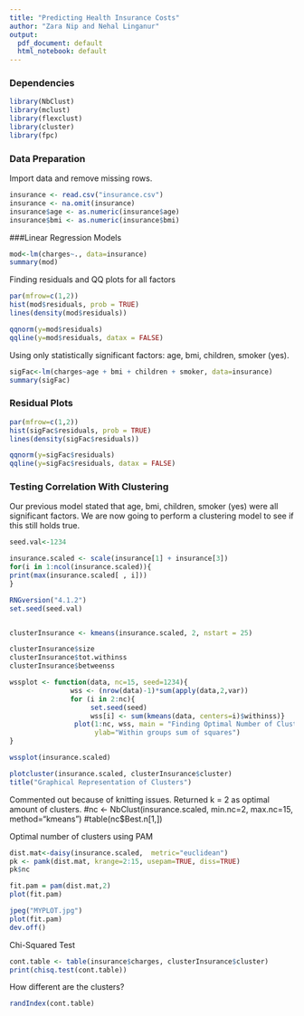 ```yaml
---
title: "Predicting Health Insurance Costs"
author: "Zara Nip and Nehal Linganur"
output:
  pdf_document: default
  html_notebook: default
---
```


### Dependencies
```r
library(NbClust)
library(mclust)
library(flexclust)
library(cluster)
library(fpc)
```

### Data Preparation
Import data and remove missing rows.
```r
insurance <- read.csv("insurance.csv")
insurance <- na.omit(insurance)
insurance$age <- as.numeric(insurance$age)
insurance$bmi <- as.numeric(insurance$bmi)

```

###Linear Regression Models

```r
mod<-lm(charges~., data=insurance)
summary(mod)
```
Finding residuals and QQ plots for all factors
```r
par(mfrow=c(1,2))
hist(mod$residuals, prob = TRUE)
lines(density(mod$residuals))

qqnorm(y=mod$residuals)
qqline(y=mod$residuals, datax = FALSE)
```


Using only statistically significant factors: age, bmi, children, smoker (yes).
```r
sigFac<-lm(charges~age + bmi + children + smoker, data=insurance)
summary(sigFac)
```
### Residual Plots
```r
par(mfrow=c(1,2))
hist(sigFac$residuals, prob = TRUE)
lines(density(sigFac$residuals))

qqnorm(y=sigFac$residuals)
qqline(y=sigFac$residuals, datax = FALSE)
```
### Testing Correlation With Clustering
Our previous model stated that age, bmi, children, smoker (yes) were all significant factors. We are now going to perform a clustering model to see if this still holds true.

```r
seed.val<-1234

insurance.scaled <- scale(insurance[1] + insurance[3]) 
for(i in 1:ncol(insurance.scaled)){
print(max(insurance.scaled[ , i]))
}

```
```r
RNGversion("4.1.2")
set.seed(seed.val)


clusterInsurance <- kmeans(insurance.scaled, 2, nstart = 25)
```

```r
clusterInsurance$size
clusterInsurance$tot.withinss
clusterInsurance$betweenss
```

```r
wssplot <- function(data, nc=15, seed=1234){
               wss <- (nrow(data)-1)*sum(apply(data,2,var))
               for (i in 2:nc){
                    set.seed(seed)
                    wss[i] <- sum(kmeans(data, centers=i)$withinss)}
                plot(1:nc, wss, main = "Finding Optimal Number of Clusters using Within Group Sum of Squares", type="b", xlab="Number of Clusters",
                     ylab="Within groups sum of squares")
}

wssplot(insurance.scaled)
```

```r
plotcluster(insurance.scaled, clusterInsurance$cluster)
title("Graphical Representation of Clusters")
```
Commented out because of knitting issues. Returned k = 2 as optimal amount of clusters.
#nc <- NbClust(insurance.scaled, min.nc=2, max.nc=15, method="kmeans")
#table(nc$Best.n[1,])

Optimal number of clusters using PAM
```r
dist.mat<-daisy(insurance.scaled,  metric="euclidean")
pk <- pamk(dist.mat, krange=2:15, usepam=TRUE, diss=TRUE)
pk$nc
```

```r
fit.pam = pam(dist.mat,2)
plot(fit.pam)

jpeg("MYPLOT.jpg")
plot(fit.pam)
dev.off()
```
Chi-Squared Test
```r
cont.table <- table(insurance$charges, clusterInsurance$cluster)
print(chisq.test(cont.table))
```
How different are the clusters?
```r
randIndex(cont.table)

```

